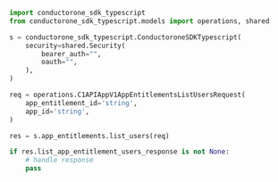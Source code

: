 ```python ListUsers.py
import conductorone_sdk_typescript
from conductorone_sdk_typescript.models import operations, shared

s = conductorone_sdk_typescript.ConductoroneSDKTypescript(
    security=shared.Security(
        bearer_auth="",
        oauth="",
    ),
)

req = operations.C1APIAppV1AppEntitlementsListUsersRequest(
    app_entitlement_id='string',
    app_id='string',
)

res = s.app_entitlements.list_users(req)

if res.list_app_entitlement_users_response is not None:
    # handle response
    pass
```
